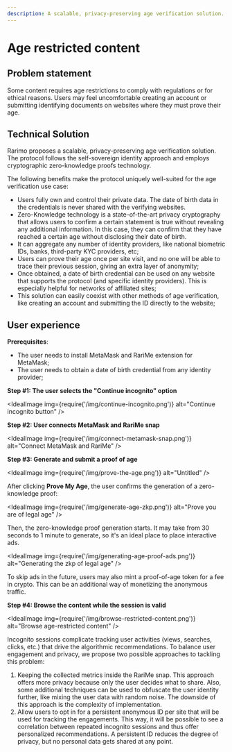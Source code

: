 ```yaml
---
description: A scalable, privacy-preserving age verification solution. Zero-knowledge proof of age.
---
```


# Age restricted content

## Problem statement

Some content requires age restrictions to comply with regulations or for ethical reasons. Users may feel uncomfortable creating an account or submitting identifying documents on websites where they must prove their age.

## Technical Solution

Rarimo proposes a scalable, privacy-preserving age verification solution.
The protocol follows the self-sovereign identity approach and employs cryptographic zero-knowledge proofs technology.

The following benefits make the protocol uniquely well-suited for the age verification use case:

- Users fully own and control their private data.
The date of birth data in the credentials is never shared with the verifying websites.
- Zero-Knowledge technology is a state-of-the-art privacy cryptography that allows users to confirm a certain statement is true without revealing any additional information.
In this case, they can confirm that they have reached a certain age without disclosing their date of birth.
- It can aggregate any number of identity providers, like national biometric IDs, banks, third-party KYC providers, etc;
- Users can prove their age once per site visit, and no one will be able to trace their previous session, giving an extra layer of anonymity;
- Once obtained, a date of birth credential can be used on any website that supports the protocol (and specific identity providers).
This is especially helpful for networks of affiliated sites;
- This solution can easily coexist with other methods of age verification, like creating an account and submitting the ID directly to the website;

## User experience

**Prerequisites**:

- The user needs to install <OutLink href="https://metamask.io/">MetaMask</OutLink> and <OutLink hred="https://rarime.com/">RariMe</OutLink> extension for MetaMask;
- The user needs to obtain a date of birth credential from any identity provider;

**Step #1: The user selects the "Continue incognito" option**

<IdealImage img={require('/img/continue-incognito.png')} alt="Continue incognito button" />

**Step #2: User connects MetaMask and RariMe snap**

<IdealImage img={require('/img/connect-metamask-snap.png')} alt="Connect MetaMask and RariMe" />

**Step #3: Generate and submit a proof of age**

<IdealImage img={require('/img/prove-the-age.png')} alt="Untitled" />

After clicking **Prove My Age**, the user confirms the generation of a zero-knowledge proof:

<IdealImage img={require('/img/generate-age-zkp.png')} alt="Prove you are of legal age" />

Then, the zero-knowledge proof generation starts.
It may take from 30 seconds to 1 minute to generate, so it's an ideal place to place interactive ads.

<IdealImage img={require('/img/generating-age-proof-ads.png')} alt="Generating the zkp of legal age" />

To skip ads in the future, users may also mint a proof-of-age token for a fee in crypto.
This can be an additional way of monetizing the anonymous traffic.

**Step #4: Browse the content while the session is valid**

<IdealImage img={require('/img/browse-restricted-content.png')} alt="Browse age-restricted content" />

Incognito sessions complicate tracking user activities (views, searches, clicks, etc.) that drive the algorithmic recommendations.
To balance user engagement and privacy, we propose two possible approaches to tackling this problem:

1. Keeping the collected metrics inside the RariMe snap.
This approach offers more privacy because only the user decides what to share.
Also, some additional techniques can be used to obfuscate the user identity further, like mixing the user data with random noise.
The downside of this approach is the complexity of implementation.
1. Allow users to opt in for a persistent anonymous ID per site that will be used for tracking the engagements.
This way, it will be possible to see a correlation between repeated incognito sessions and thus offer personalized recommendations.
A persistent ID reduces the degree of privacy, but no personal data gets shared at any point.